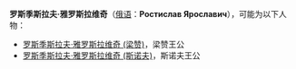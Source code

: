 '''罗斯季斯拉夫·雅罗斯拉维奇'''（[[俄语|俄语]]：'''Ростислав Ярославич'''），可能为以下人物：

*[[罗斯季斯拉夫·雅罗斯拉维奇_(梁赞)|罗斯季斯拉夫·雅罗斯拉维奇 (梁赞)]]，梁赞王公
*[[罗斯季斯拉夫·雅罗斯拉维奇_(斯诺夫)|罗斯季斯拉夫·雅罗斯拉维奇 (斯诺夫)]]，斯诺夫王公

{{Disambiguation|L|Cat=八字以上人名译名消歧义}}